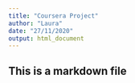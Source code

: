 ```yaml
---
title: "Coursera Project"
author: "Laura"
date: "27/11/2020"
output: html_document
---
```


## This is a markdown file
